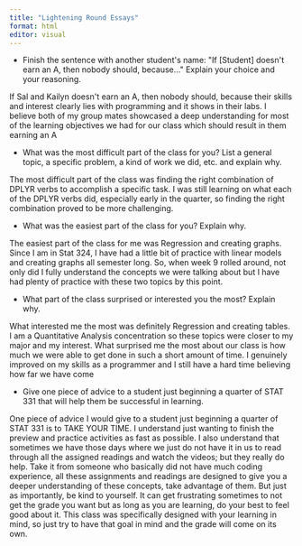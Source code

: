 ```yaml
---
title: "Lightening Round Essays"
format: html
editor: visual
---
```


-   Finish the sentence with another student\'s name: \"If \[Student\] doesn\'t earn an A, then nobody should, because...\" Explain your choice and your reasoning.

If Sal and Kailyn doesn\'t earn an A, then nobody should, because their skills and interest clearly lies with programming and it shows in their labs. I believe both of my group mates showcased a deep understanding for most of the learning objectives we had for our class which should result in them earning an A

-   What was the most difficult part of the class for you? List a general topic, a specific problem, a kind of work we did, etc. and explain why.

The most difficult part of the class was finding the right combination of DPLYR verbs to accomplish a specific task. I was still learning on what each of the DPLYR verbs did, especially early in the quarter, so finding the right combination proved to be more challenging.

-   What was the easiest part of the class for you? Explain why.

The easiest part of the class for me was Regression and creating graphs. Since I am in Stat 324, I have had a little bit of practice with linear models and creating graphs all semester long. So, when week 9 rolled around, not only did I fully understand the concepts we were talking about but I have had plenty of practice with these two topics by this point.

-   What part of the class surprised or interested you the most? Explain why.

What interested me the most was definitely Regression and creating tables. I am a Quantitative Analysis concentration so these topics were closer to my major and my interest. What surprised me the most about our class is how much we were able to get done in such a short amount of time. I genuinely improved on my skills as a programmer and I still have a hard time believing how far we have come

-   Give one piece of advice to a student just beginning a quarter of STAT 331 that will help them be successful in learning.

One piece of advice I would give to a student just beginning a quarter of STAT 331 is to TAKE YOUR TIME. I understand just wanting to finish the preview and practice activities as fast as possible. I also understand that sometimes we have those days where we just do not have it in us to read through all the assigned readings and watch the videos; but they really do help. Take it from someone who basically did not have much coding experience, all these assignments and readings are designed to give you a deeper understanding of these concepts, take advantage of them. But just as importantly, be kind to yourself. It can get frustrating sometimes to not get the grade you want but as long as you are learning, do your best to feel good about it. This class was specifically designed with your learning in mind, so just try to have that goal in mind and the grade will come on its own.
